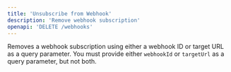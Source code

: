 ```yaml
---
title: 'Unsubscribe from Webhook'
description: 'Remove webhook subscription'
openapi: 'DELETE /webhooks'
---
```


Removes a webhook subscription using either a webhook ID or target URL as a query parameter. You must provide either `webhookId` or `targetUrl` as a query parameter, but not both.